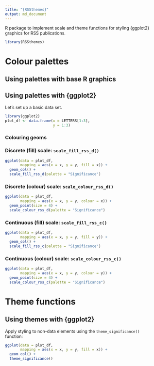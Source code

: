 ```yaml
---
title: "{RSSthemes}"
output: md_document
---
```


R package to implement scale and theme functions for styling {ggplot2} graphics for RSS publications.

```r
library(RSSthemes)
```

# Colour palettes

## Using palettes with base R graphics

## Using palettes with {ggplot2}

Let's set up a basic data set.

```r
library(ggplot2)
plot_df <- data.frame(x = LETTERS[1:3],
                      y = 1:3) 
```

### Colouring geoms

### Discrete (fill) scale: `scale_fill_rss_d()`

```r
ggplot(data = plot_df,
       mapping = aes(x = x, y = y, fill = x)) +
  geom_col() +
  scale_fill_rss_d(palette = "Significance")
```

### Discrete (colour) scale: `scale_colour_rss_d()`

```r
ggplot(data = plot_df,
       mapping = aes(x = x, y = y, colour = x)) +
  geom_point(size = 4) +
  scale_colour_rss_d(palette = "Significance")
```

### Continuous (fill) scale: `scale_fill_rss_c()`

```r
ggplot(data = plot_df,
       mapping = aes(x = x, y = y, fill = y)) +
  geom_col() +
  scale_fill_rss_c(palette = "Significance")
```

### Continuous (colour) scale: `scale_colour_rss_c()`

```r
ggplot(data = plot_df,
       mapping = aes(x = x, y = y, colour = y)) +
  geom_point(size = 4) +
  scale_colour_rss_c(palette = "Significance")
```


# Theme functions

## Using themes with {ggplot2}

Apply styling to non-data elements using the `theme_significance()` function:

```r
ggplot(data = plot_df,
       mapping = aes(x = x, y = y, fill = x)) +
  geom_col() +
  theme_significance()
```












